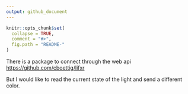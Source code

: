 ```yaml
---
output: github_document
---
```


<!-- README.md is generated from README.Rmd. Please edit that file -->

```r
knitr::opts_chunk$set(
  collapse = TRUE,
  comment = "#>",
  fig.path = "README-"
)
```


There is a package to connect through the web api
<https://github.com/cboettig/lifxr> 

But I would like to read the current state of the light and 
send a different color. 
